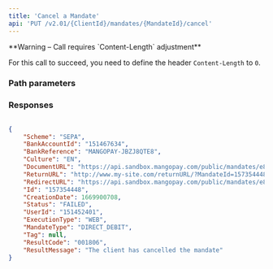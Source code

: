 ```yaml
---
title: 'Cancel a Mandate'  
api: 'PUT /v2.01/{ClientId}/mandates/{MandateId}/cancel'  
---
```




<Warning>  
**Warning – Call requires `Content-Length` adjustment** 
  
For this call to succeed, you need to define the header `Content-Length` to `0`.  
</Warning>  

### Path parameters  

<MandateId />  

### Responses  

<AccordionGroup><Accordion title="200">  

<SchemeResponse />  

<BankAccountId1Response />  

<BankReferenceResponse />  

<Culture5Response />  

<DocumentURLResponse />  

<ReturnURL2Response />  

<RedirectURLResponse />  

<IdResponse />  

<CreationDateResponse />  

<Status9Response />  

<UserId1Response />  

<ExecutionType1Response />  

<MandateTypeResponse />  

<Tag2Response />  

<ResultCodeResponse />  

<ResultMessageResponse /></Accordion></AccordionGroup>  

<ResponseExample>  

```json 200  

{
    "Scheme": "SEPA",
    "BankAccountId": "151467634",
    "BankReference": "MANGOPAY-JBZJ8QTE8",
    "Culture": "EN",
    "DocumentURL": "https://api.sandbox.mangopay.com/public/mandates/e8a73d/ec2f78ae35ee4fbcaf990ef5ea7d6eff/document",
    "ReturnURL": "http://www.my-site.com/returnURL/?MandateId=157354448",
    "RedirectURL": "https://api.sandbox.mangopay.com/public/mandates/e8a73d/ec2f78ae35ee4fbcaf990ef5ea7d6eff/confirmation",
    "Id": "157354448",
    "CreationDate": 1669900708,
    "Status": "FAILED",
    "UserId": "151452401",
    "ExecutionType": "WEB",
    "MandateType": "DIRECT_DEBIT",
    "Tag": null,
    "ResultCode": "001806",
    "ResultMessage": "The client has cancelled the mandate"
}  
 ```  

</ResponseExample>  

<RequestExample>  
    <PhpCancelMandate />
    <NodeCancelMandate />
    <RubyCancelMandate />
    <JavaCancelMandate />
    <PythonCancelMandate />
    <NetCancelMandate />
</RequestExample>